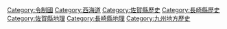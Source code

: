 {{catmore}}

[[Category:令制國|Category:令制國]]
[[Category:西海道|Category:西海道]]
[[Category:佐賀縣歷史|Category:佐賀縣歷史]]
[[Category:長崎縣歷史|Category:長崎縣歷史]]
[[Category:佐賀縣地理|Category:佐賀縣地理]]
[[Category:長崎縣地理|Category:長崎縣地理]]
[[Category:九州地方歷史|Category:九州地方歷史]]